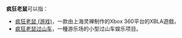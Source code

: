 '''疯狂老鼠'''可以指：

* [[疯狂老鼠_(游戏)|疯狂老鼠 (游戏)]]，一款由上海灵禅制作的Xbox 360平台的XBLA遊戲，
* [[疯狂老鼠过山车|疯狂老鼠过山车]]，一種游乐场的小型过山车娱乐项目。

{{Disambig|Cat=四字消歧义}}